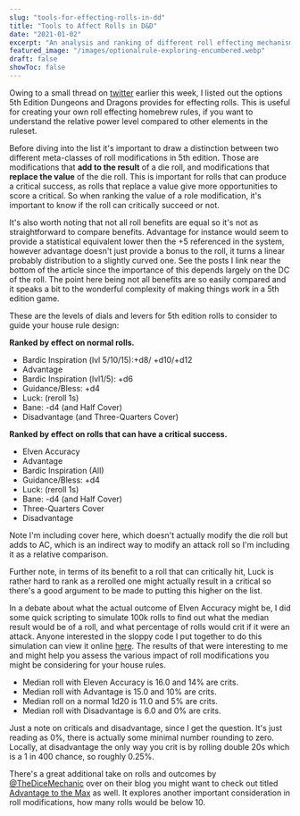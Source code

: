 ```yaml
---
slug: "tools-for-effecting-rolls-in-dd"
title: "Tools to Affect Rolls in D&D"
date: "2021-01-02"
excerpt: "An analysis and ranking of different roll effecting mechanisms in 5th edition TTRPGs."
featured_image: "/images/optionalrule-exploring-encumbered.webp"
draft: false
showToc: false
---
```


Owing to a small thread on [twitter](https://twitter.com/optionalrule/status/1345183662703337472) earlier this week, I listed out the options 5th Edition Dungeons and Dragons provides for effecting rolls. This is useful for creating your own roll effecting homebrew rules, if you want to understand the relative power level compared to other elements in the ruleset.

Before diving into the list it's important to draw a distinction between two different meta-classes of roll modifications in 5th edition. Those are modifications that **add to the result** of a die roll, and modifications that **replace the value** of the die roll. This is important for rolls that can produce a critical success, as rolls that replace a value give more opportunities to score a critical. So when ranking the value of a role modification, it's important to know if the roll can critically succeed or not.

It's also worth noting that not all roll benefits are equal so it's not as straightforward to compare benefits. Advantage for instance would seem to provide a statistical equivalent lower then the +5 referenced in the system, however advantage doesn't just provide a bonus to the roll, it turns a linear probably distribution to a slightly curved one. See the posts I link near the bottom of the article since the importance of this depends largely on the DC of the roll. The point here being not all benefits are so easily compared and it speaks a bit to the wonderful complexity of making things work in a 5th edition game.

These are the levels of dials and levers for 5th edition rolls to consider to guide your house rule design: 

**Ranked by effect on normal rolls.**

  * Bardic Inspiration (lvl 5/10/15):+d8/ +d10/+d12
  * Advantage
  * Bardic Inspiration (lvl1/5): +d6 
  * Guidance/Bless: +d4
  * Luck: (reroll 1s)
  * Bane: -d4 (and Half Cover)
  * Disadvantage (and Three-Quarters Cover)

**Ranked by effect on rolls that can have a critical success.**

<ul>
  <li>
    Elven Accuracy
  </li>
  <li>
    Advantage
  </li>
  <li>
    Bardic Inspiration (All)
  </li>
  <li>
    Guidance/Bless: +d4
  </li>
  <li>
    Luck: (reroll 1s)
  </li>
  <li>
    Bane: -d4 (and Half Cover)
  </li>
  <li>
    Three-Quarters Cover
  </li>
  <li>
    Disadvantage
  </li>
</ul>

Note I'm including cover here, which doesn't actually modify the die roll but adds to AC, which is an indirect way to modify an attack roll so I'm including it as a relative comparison.

Further note, in terms of its benefit to a roll that can critically hit, Luck is rather hard to rank as a rerolled one might actually result in a critical so there's a good argument to be made to putting this higher on the list.

In a debate about what the actual outcome of Elven Accuracy might be, I did some quick scripting to simulate 100k rolls to find out what the median result would be of a roll, and what percentage of rolls would crit if it were an attack. Anyone interested in the sloppy code I put together to do this simulation can view it online [here](https://onlinegdb.com/BJi8LL06D). The results of that were interesting to me and might help you assess the various impact of roll modifications you might be considering for your house rules.

  * Median roll with Eleven Accuracy is 16.0 and 14% are crits.
  * Median roll with Advantage is 15.0 and 10% are crits.
  * Median roll on a normal 1d20 is 11.0 and 5% are crits.
  * Median roll with Disadvantage is 6.0 and 0% are crits.

Just a note on criticals and disadvantage, since I get the question. It's just reading as 0%, there is actually some minimal number rounding to zero. Locally, at disadvantage the only way you crit is by rolling double 20s which is a 1 in 400 chance, so roughly 0.25%.

There's a great additional take on rolls and outcomes by [@TheDiceMechanic](https://twitter.com/thedicemechanic) over on their blog you might want to check out titled [Advantage to the Max](https://dicemechanic.wordpress.com/2014/09/23/advantage-to-the-max/) as well. It explores another important consideration in roll modifications, how many rolls would be below 10.